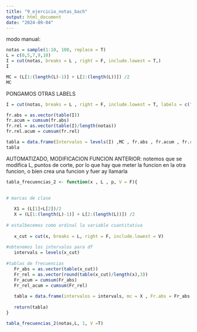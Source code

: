 ```yaml
---
title: "9_ejercicio_notas_bach"
output: html_document
date: "2024-09-04"
---
```



modo manual:

```r
notas = sample(1:10, 100, replace = T)
L = c(0,5,7,9,10)
I = cut(notas, breaks = L , right = F, include.lowest = T,)
I

MC = (L[1:(length(L)-1)] + L[2:(length(L))]) /2
MC

```

PONGAMOS OTRAS LABELS

```r

I = cut(notas, breaks = L , right = F, include.lowest = T, labels = c("Repr" , "Aprob" , "Bien" , "Excelente"))

fr.abs = as.vector(table(I))
fr.acum = cumsum(fr.abs)
fr.rel = as.vector(table(I)/length(notas))
fr.rel.acum = cumsum(fr.rel)

tabla = data.frame(Intervalos = levels(I) ,MC , fr.abs , fr.acum , fr.rel , fr.rel.acum)
tabla


```









AUTOMATIZADO, MODIFICACION FUNCION ANTERIOR:
notemos que se modifica L, puntos de corte, por lo que hay que meter la funcion en la otra funcion, o bien crea una funcion y fuer ay llamarla
```r


tabla_frecuencias_2 <- function(x , L , p, V = F){

  
# marcas de clase
   
   X1 = (L[1]+L[2])/2
   X = (L[1:(length(L)-1)] + L[2:(length(L))]) /2
   
# estalbecemos como ordinal la variable cuantitativa
   
   x_cut = cut(x, breaks = L, right = F, include.lowest = V)
   
#obtenemos los intervalos para df
   intervals = levels(x_cut)
   
#tablas de frecuencias
   Fr_abs = as.vector(table(x_cut))
   Fr_rel = as.vector(round(table(x_cut)/length(x),3))
   Fr_acum = cumsum(Fr_abs)
   Fr_rel_acum = cumsum(Fr_rel)
   
   tabla = data.frame(intervalos = intervals, mc = X , Fr.abs = Fr_abs, Fr_acum, Fr_rel, Fr_rel_acum)
   
   return(tabla)
}
```


```r
tabla_frecuencias_2(notas,L, 1, V =T)
```

